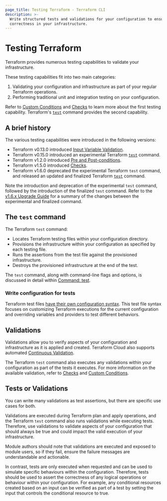 ```yaml
---
page_title: Testing Terraform - Terraform CLI
description: >-
  Write structured tests and validations for your configuration to ensure
  correctness in your infrastructure.
---
```


# Testing Terraform

Terraform provides numerous testing capabilities to validate your infrastructure.

These testing capabilities fit into two main categories:

1. Validating your configuration and infrastructure as part of your regular Terraform operations.
2. Performing traditional unit and integration testing on your configuration.

Refer to [Custom Conditions](/terraform/language/expressions/custom-conditions) and [Checks](/terraform/language/checks) to learn more about the first testing capability. Terraform's [`test`](/terraform/cli/commands/test) command provides the second capability.

## A brief history

The various testing capabilities were introduced in the following versions:

- Terraform v0.13.0 introduced [Input Variable Validation](/terraform/language/expressions/custom-conditions#input-variable-validation).
- Terraform v0.15.0 introduced an experimental Terraform [`test`](/terraform/language/v1.5.x/modules/testing-experiment) command.
- Terraform v1.2.0 introduced [Pre and Post-conditions](/terraform/language/expressions/custom-conditions#preconditions-and-postconditions).
- Terraform v1.5.0 introduced [Checks](/terraform/language/checks).
- Terraform v1.6.0 deprecated the experimental Terraform `test` command, and released an updated and finalized Terraform [`test`](/terraform/cli/commands/test) command.

Note the introduction and deprecation of the experimental `test` command, followed by the introduction of the finalized `test` command. Refer to the [v1.6.x Upgrade Guide](/terraform/language/v1.6.x/upgrade-guides) for a summary of the changes between the experimental and finalized command.

## The `test` command

The Terraform `test` command:

- Locates Terraform testing files within your configuration directory.
- Provisions the infrastructure within your configuration as specified by each testing file.
- Runs the assertions from the test file against the provisioned infrastructure.
- Destroys the provisioned infrastructure at the end of the test.

The `test` command, along with command-line flags and options, is discussed in detail within [Command: test](/terraform/cli/commands/test).

### Write configuration for tests

Terraform test files [have their own configuration syntax](/terraform/language/tests). This test file syntax focuses on customizing Terraform executions for the current configuration and overriding variables and providers to test different behaviors.

## Validations

Validations allow you to verify aspects of your configuration and infrastructure as it is applied and created. Terraform Cloud also supports automated [Continuous Validation](/terraform/cloud-docs/workspaces/health#continuous-validation).

The Terraform `test` command also executes any validations within your configuration as part of the tests it executes. For more information on the available validation, refer to [Checks](/terraform/language/checks) and [Custom Conditions](/terraform/language/expressions/custom-conditions).

## Tests or Validations

You can write many validations as test assertions, but there are specific use cases for both.

Validations are executed during Terraform plan and apply operations, and the Terraform `test` command also runs validations while executing tests. Therefore, use validations to validate aspects of your configuration that should always be true and could impact the valid execution of your infrastructure. 

Module authors should note that validations are executed and exposed to module users, so if they fail, ensure the failure messages are understandable and actionable.

In contrast, tests are only executed when requested and can be used to simulate specific behaviours within the configuration. Therefore, tests should be used to assert the correctness of any logical operations or behaviour within your configuration. For example, any conditional resources created based on an input can be verified as part of a test by setting the input that controls the conditional resource to true.
